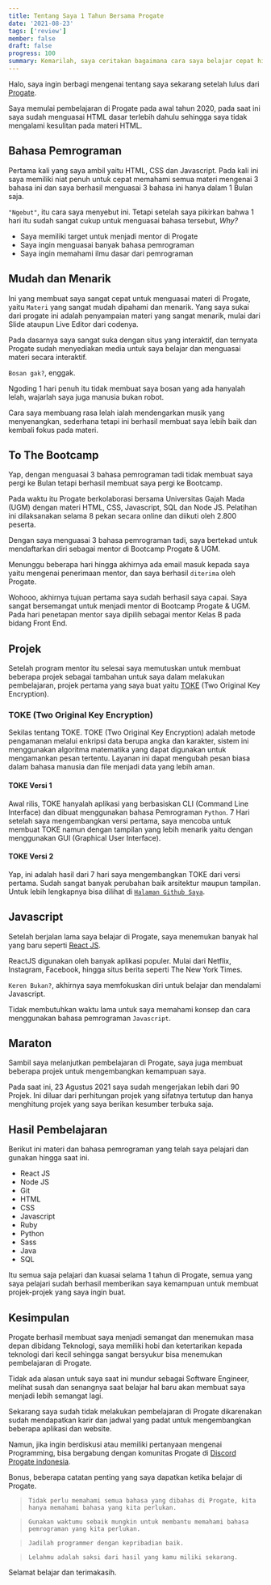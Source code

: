 ```yaml
---
title: Tentang Saya 1 Tahun Bersama Progate
date: '2021-08-23'
tags: ['review']
member: false
draft: false
progress: 100
summary: Kemarilah, saya ceritakan bagaimana cara saya belajar cepat hingga menjadi mahir dalam programming.
---
```


Halo, saya ingin berbagi mengenai tentang saya sekarang setelah lulus dari [Progate](https://progate.com).

<TOCInline toc={props.toc} />

Saya memulai pembelajaran di Progate pada awal tahun 2020, pada saat ini saya sudah menguasai HTML dasar terlebih dahulu sehingga saya tidak mengalami kesulitan pada materi HTML.

## Bahasa Pemrograman

Pertama kali yang saya ambil yaitu HTML, CSS dan Javascript. Pada kali ini saya memiliki niat penuh untuk cepat memahami semua materi mengenai 3 bahasa ini dan saya berhasil menguasai 3 bahasa ini hanya dalam 1 Bulan saja.

`"Ngebut"`, itu cara saya menyebut ini. Tetapi setelah saya pikirkan bahwa 1 hari itu sudah sangat cukup untuk menguasai bahasa tersebut, _Why?_

- Saya memiliki target untuk menjadi mentor di Progate
- Saya ingin menguasai banyak bahasa pemrograman
- Saya ingin memahami ilmu dasar dari pemrograman

## Mudah dan Menarik

Ini yang membuat saya sangat cepat untuk menguasai materi di Progate, yaitu `Materi` yang sangat mudah dipahami dan menarik.
Yang saya sukai dari progate ini adalah penyampaian materi yang sangat menarik, mulai dari Slide ataupun Live Editor dari codenya.

Pada dasarnya saya sangat suka dengan situs yang interaktif, dan ternyata Progate sudah menyediakan media untuk saya belajar dan menguasai materi secara interaktif.

`Bosan gak?`, enggak.

Ngoding 1 hari penuh itu tidak membuat saya bosan yang ada hanyalah lelah, wajarlah saya juga manusia bukan robot.

Cara saya membuang rasa lelah ialah mendengarkan musik yang menyenangkan, sederhana tetapi ini berhasil membuat saya lebih baik dan kembali fokus pada materi.

## To The Bootcamp

Yap, dengan menguasai 3 bahasa pemrograman tadi tidak membuat saya pergi ke Bulan tetapi berhasil membuat saya pergi ke Bootcamp.

Pada waktu itu Progate berkolaborasi bersama Universitas Gajah Mada (UGM) dengan materi HTML, CSS, Javascript, SQL dan Node JS. Pelatihan ini dilaksanakan selama 8 pekan secara online dan diikuti oleh 2.800 peserta.

Dengan saya menguasai 3 bahasa pemrograman tadi, saya bertekad untuk mendaftarkan diri sebagai mentor di Bootcamp Progate & UGM.

Menunggu beberapa hari hingga akhirnya ada email masuk kepada saya yaitu mengenai penerimaan mentor, dan saya berhasil `diterima` oleh Progate.

Wohooo, akhirnya tujuan pertama saya sudah berhasil saya capai. Saya sangat bersemangat untuk menjadi mentor di Bootcamp Progate & UGM.
Pada hari penetapan mentor saya dipilih sebagai mentor Kelas B pada bidang Front End.

## Projek

Setelah program mentor itu selesai saya memutuskan untuk membuat beberapa projek sebagai tambahan untuk saya dalam melakukan pembelajaran, projek pertama yang saya buat yaitu [TOKE](https://github.com/rahmatagungj/toke) (Two Original Key Encryption).

### TOKE (Two Original Key Encryption)

Sekilas tentang TOKE.
TOKE (Two Original Key Encryption) adalah metode pengamanan melalui enkripsi data berupa angka dan karakter, sistem ini menggunakan algoritma matematika yang dapat digunakan untuk mengamankan pesan tertentu. Layanan ini dapat mengubah pesan biasa dalam bahasa manusia dan file menjadi data yang lebih aman.

<InlinePost
  href="https://progate.com/success_stories/rahmat-indonesia"
  title="Review Dari Progate"
  description="Dari Belajar Coding di Progate, Hingga Bisa Buat Aplikasi Enkripsi!"
/>

#### TOKE Versi 1

Awal rilis, TOKE hanyalah aplikasi yang berbasiskan CLI (Command Line Interface) dan dibuat menggunakan bahasa Pemrograman `Python`.
7 Hari setelah saya mengembangkan versi pertama, saya mencoba untuk membuat TOKE namun dengan tampilan yang lebih menarik yaitu dengan menggunakan GUI (Graphical User Interface).

#### TOKE Versi 2

Yap, ini adalah hasil dari 7 hari saya mengembangkan TOKE dari versi pertama. Sudah sangat banyak perubahan baik arsitektur maupun tampilan.
Untuk lebih lengkapnya bisa dilihat di [`Halaman Github Saya`](https://github.com/rahmatagungj/toke).

## Javascript

Setelah berjalan lama saya belajar di Progate, saya menemukan banyak hal yang baru seperti [React JS](https://reactjs.org/).

ReactJS digunakan oleh banyak aplikasi populer. Mulai dari Netflix, Instagram, Facebook, hingga situs berita seperti The New York Times.

`Keren Bukan?`, akhirnya saya memfokuskan diri untuk belajar dan mendalami Javascript.

Tidak membutuhkan waktu lama untuk saya memahami konsep dan cara menggunakan bahasa pemrograman `Javascript`.

## Maraton

Sambil saya melanjutkan pembelajaran di Progate, saya juga membuat beberapa projek untuk mengembangkan kemampuan saya.

Pada saat ini, 23 Agustus 2021 saya sudah mengerjakan lebih dari 90 Projek. Ini diluar dari perhitungan projek yang sifatnya tertutup dan hanya menghitung projek yang saya berikan kesumber terbuka saja.

<InlinePost
  href="https://github.com/rahmatagungj?tab=repositories"
  title="Daftar Projek Saya"
  description=""
/>

## Hasil Pembelajaran

Berikut ini materi dan bahasa pemrograman yang telah saya pelajari dan gunakan hingga saat ini.

- React JS
- Node JS
- Git
- HTML
- CSS
- Javascript
- Ruby
- Python
- Sass
- Java
- SQL

Itu semua saja pelajari dan kuasai selama 1 tahun di Progate, semua yang saya pelajari sudah berhasil memberikan saya kemampuan untuk membuat projek-projek yang saya ingin buat.

## Kesimpulan

Progate berhasil membuat saya menjadi semangat dan menemukan masa depan dibidang Teknologi, saya memiliki hobi dan ketertarikan kepada teknologi dari kecil sehingga sangat bersyukur bisa menemukan pembelajaran di Progate.

Tidak ada alasan untuk saya saat ini mundur sebagai Software Engineer, melihat susah dan senangnya saat belajar hal baru akan membuat saya menjadi lebih semangat lagi.

Sekarang saya sudah tidak melakukan pembelajaran di Progate dikarenakan sudah mendapatkan karir dan jadwal yang padat untuk mengembangkan beberapa aplikasi dan website.

Namun, jika ingin berdiskusi atau memiliki pertanyaan mengenai Programming, bisa bergabung dengan komunitas Progate di [Discord Progate indonesia](https://discord.gg/HcUSXemgJN).

Bonus, beberapa catatan penting yang saya dapatkan ketika belajar di Progate.

> `Tidak perlu memahami semua bahasa yang dibahas di Progate, kita hanya memahami bahasa yang kita perlukan.`

> `Gunakan waktumu sebaik mungkin untuk membantu memahami bahasa pemrograman yang kita perlukan.`

> `Jadilah programmer dengan kepribadian baik.`

> `Lelahmu adalah saksi dari hasil yang kamu miliki sekarang.`

Selamat belajar dan terimakasih.
